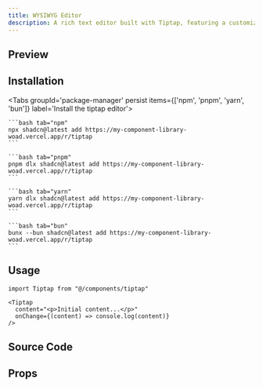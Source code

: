 ```yaml
---
title: WYSIWYG Editor
description: A rich text editor built with Tiptap, featuring a customizable toolbar, bubble menu, and code blocks with syntax highlighting
---
```



## Preview

<Card className="items-center justify-center min-h-[500px] bg-background shadow-none p-6">
    <div className="w-full max-w-xl">
        <Tiptap content="<h1>Welcome to Simple Editor</h1><p>This is a <strong>rich text editor</strong> with <em>many features</em>:</p><ul><li>Fixed toolbar menu</li><li>Bubble menu for selections</li><li>Code blocks with syntax highlighting</li><li>Text formatting and alignment</li></ul><p>Try selecting some text to see the bubble menu!</p>" />
    </div>
</Card>

## Installation

<div className="w-full flex justify-end">
    <OpenInV0Button url="https://my-component-library-woad.vercel.app/r/tiptap.json" />
</div>

<Tabs groupId='package-manager' persist items={['npm', 'pnpm', 'yarn', 'bun']} label='Install the tiptap editor'>

    ```bash tab="npm"
    npx shadcn@latest add https://my-component-library-woad.vercel.app/r/tiptap
    ```

    ```bash tab="pnpm"
    pnpm dlx shadcn@latest add https://my-component-library-woad.vercel.app/r/tiptap
    ```

    ```bash tab="yarn"
    yarn dlx shadcn@latest add https://my-component-library-woad.vercel.app/r/tiptap
    ```

    ```bash tab="bun"
    bunx --bun shadcn@latest add https://my-component-library-woad.vercel.app/r/tiptap
    ```
</Tabs>

## Usage

```tsx
import Tiptap from "@/components/tiptap"
```

```tsx
<Tiptap 
  content="<p>Initial content...</p>"
  onChange={(content) => console.log(content)}
/>
```

## Source Code

<RegistryExplorer 
  componentName="tiptap" 
  defaultSelectedFile="registry/tiptap/components/tiptap.tsx" 
/>

## Props

<AutoTypeTable path="./registry/tiptap/components/tiptap.tsx" name="TiptapProps" />


